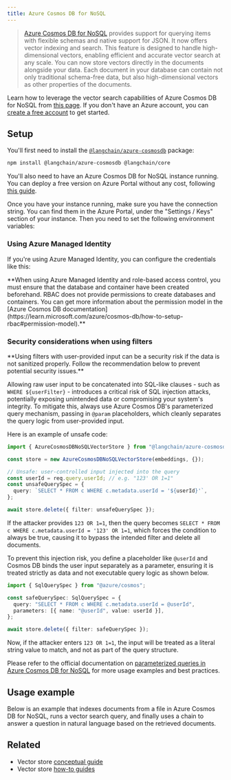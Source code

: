 ```yaml
---
title: Azure Cosmos DB for NoSQL
---
```


> [Azure Cosmos DB for NoSQL](https://learn.microsoft.com/azure/cosmos-db/nosql/) provides support for querying items with flexible schemas and native support for JSON. It now offers vector indexing and search. This feature is designed to handle high-dimensional vectors, enabling efficient and accurate vector search at any scale. You can now store vectors directly in the documents alongside your data. Each document in your database can contain not only traditional schema-free data, but also high-dimensional vectors as other properties of the documents.

Learn how to leverage the vector search capabilities of Azure Cosmos DB for NoSQL from [this page](https://learn.microsoft.com/azure/cosmos-db/nosql/vector-search). If you don't have an Azure account, you can [create a free account](https://azure.microsoft.com/free/) to get started.

## Setup

You'll first need to install the [`@langchain/azure-cosmosdb`](https://www.npmjs.com/package/@langchain/azure-cosmosdb) package:


<IntegrationInstallTooltip/>

```bash npm
npm install @langchain/azure-cosmosdb @langchain/core
```
You'll also need to have an Azure Cosmos DB for NoSQL instance running. You can deploy a free version on Azure Portal without any cost, following [this guide](https://learn.microsoft.com/azure/cosmos-db/nosql/quickstart-portal).

Once you have your instance running, make sure you have the connection string. You can find them in the Azure Portal, under the "Settings / Keys" section of your instance. Then you need to set the following environment variables:


<EnvExamples />

### Using Azure Managed Identity

If you're using Azure Managed Identity, you can configure the credentials like this:


<AzureCosmosdbNosqlManagedIdentity />

<Info>
**When using Azure Managed Identity and role-based access control, you must ensure that the database and container have been created beforehand. RBAC does not provide permissions to create databases and containers. You can get more information about the permission model in the [Azure Cosmos DB documentation](https://learn.microsoft.com/azure/cosmos-db/how-to-setup-rbac#permission-model).**


</Info>

### Security considerations when using filters

<Warning>
**Using filters with user-provided input can be a security risk if the data is not sanitized properly. Follow the recommendation below to prevent potential security issues.**


</Warning>

Allowing raw user input to be concatenated into SQL-like clauses - such as `WHERE ${userFilter}` - introduces a critical risk of SQL injection attacks, potentially exposing unintended data or compromising your system's integrity. To mitigate this, always use Azure Cosmos DB's parameterized query mechanism, passing in `@param` placeholders, which cleanly separates the query logic from user-provided input.

Here is an example of unsafe code:

```typescript
import { AzureCosmosDBNoSQLVectorStore } from "@langchain/azure-cosmosdb";

const store = new AzureCosmosDBNoSQLVectorStore(embeddings, {});

// Unsafe: user-controlled input injected into the query
const userId = req.query.userId; // e.g. "123' OR 1=1"
const unsafeQuerySpec = {
  query: `SELECT * FROM c WHERE c.metadata.userId = '${userId}'`,
};

await store.delete({ filter: unsafeQuerySpec });
```
If the attacker provides `123 OR 1=1`, then the query becomes `SELECT * FROM c WHERE c.metadata.userId = '123' OR 1=1`, which forces the condition to always be true, causing it to bypass the intended filter and delete all documents.

To prevent this injection risk, you define a placeholder like `@userId` and Cosmos DB binds the user input separately as a parameter, ensuring it is treated strictly as data and not executable query logic as shown below.

```typescript
import { SqlQuerySpec } from "@azure/cosmos";

const safeQuerySpec: SqlQuerySpec = {
  query: "SELECT * FROM c WHERE c.metadata.userId = @userId",
  parameters: [{ name: "@userId", value: userId }],
};

await store.delete({ filter: safeQuerySpec });
```

Now, if the attacker enters `123 OR 1=1`, the input will be treated as a literal string value to match, and not as part of the query structure.

Please refer to the official documentation on [parameterized queries in Azure Cosmos DB for NoSQL](https://learn.microsoft.com/azure/cosmos-db/nosql/query/parameterized-queries) for more usage examples and best practices.

## Usage example

Below is an example that indexes documents from a file in Azure Cosmos DB for NoSQL, runs a vector search query, and finally uses a chain to answer a question in natural language
based on the retrieved documents.


<AzureCosmosdbNosql />

## Related

- Vector store [conceptual guide](/oss/concepts/#vectorstores)
- Vector store [how-to guides](/oss/how-to/#vectorstores)
